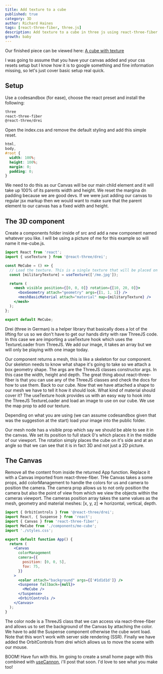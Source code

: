 ```yaml
---
title: Add texture to a cube
published: true
category: 3D
author: Richard Haines
tags: [react-three-fiber, three.js]
description: Add texture to a cube in three js using react-three-fiber
growth: baby
---
```


Our finished piece can be viewed here: [A cube with texture](https://codesandbox.io/s/a-cube-with-texture-fzsj5)

I was going to assume that you have your canvas added and your css resets setup but I know how it is to google something and fine information missing, so let's just cover basic setup real quick.

## Setup

Use a codesandbox (for ease), choose the react preset and install the following:

```bash
three
react-three-fiber
@react-three/drei
```

Open the index.css and remove the default styling and add this simple reset.

```css
html,
body,
#root {
  width: 100%;
  height: 100%;
  margin: 0;
  padding: 0;
}
```

We need to do this as our Canvas will be our main child element and it will take up 100% of its parents width and height. We reset the margina dn padding because we are good devs. If we were just adding our canvas to regular jsx markup then we would want to make sure that the parent element to our canvas has a fixed width and height.

## The 3D component

Create a components folder inside of src and add a new component named whatever you like. I will be using a picture of me for this example so will name it me-cube.js.

```jsx
import React from 'react';
import { useTexture } from '@react-three/drei';

const MeCube = () => {
  // Load the texture. This is a single texture that will be placed on all 6 sides of the cube
  const [militaryTexture] = useTexture(['/me.jpg']);

  return (
    <mesh visible position={[0, 0, 0]} rotation={[10, 20, 0]}>
      <boxGeometry attach="geometry" args={[1, 1, 1]} />
      <meshBasicMaterial attach="material" map={militaryTexture} />
    </mesh>
  );
};

export default MeCube;
```

Drei (three in German) is a helper library that basically does a lot of the lifting for us so we don't have to get our hands dirty with raw ThreeJS code. In this case we are importing a useTexture hook which uses the TextureLoader from ThreeJS. We add our image, it takes an array but we will only be playing with one image today.

Our component returns a mesh, this is like a skeleton for our component. Our skeleton needs to know what shape it's going to take so we attach a box geometry shape. The args are the ThreeJS classes constructor args. In this case the width, height and depth. The great thing about react-three-fiber is that you can use any of the ThreeJS classes and check the docs for how to use them. Back to our cube. Now that we have attached a shape to our mesh we have to tell it how it should look. What kind of material should cover it? The useTexture hook provides us with an easy way to hook into the ThreeJS TextureLoader and load an image to use on our cube. We use the map prop to add our texture.

Depending on what you are using (we can assume codesandbox given that was the suggestion at the start) load your image into the public folder.

Our mesh node has a visible prop which say we should be able to see it in the canvas. We set its position to full stack 0's which places it in the middle of our viewport. The rotation simply places the cube on it's side and at an angle so that we can see that it is in fact 3D and not just a 2D picture.

## The Canvas

Remove all the content from inside the returned App function. Replace it with a Canvas imported from react-three-fiber. THe Canvas takes a some props, add colorManagement to handle the colors for us and camera to position the camera. The camera prop allows us to not only position the camera but also the point of view from which we view the objects within the cameras viewport. The cameras position array takes the same values as the mesh, geometry and material meshes: [x, y, z] => horizontal, vertical, depth.

```jsx
import { OrbitControls } from '@react-three/drei';
import React, { Suspense } from 'react';
import { Canvas } from 'react-three-fiber';
import MeCube from './components/me-cube';
import './styles.css';

export default function App() {
  return (
    <Canvas
      colorManagement
      camera={{
        position: [0, 0, 5],
        fov: 75,
      }}
    >
      <color attach="background" args={['#1d1d1d']} />
      <Suspense fallback={null}>
        <MeCube />
      </Suspense>
      <OrbitControls />
    </Canvas>
  );
}
```

The color node is a ThreeJS class that we can access via react-three-fiber and allows us to set the background of the Canvas by attaching the color. We have to add the Suspense component otherwise the cube wont load. Note that this won't work with server side rendering (SSR). Finally we have added the OrbitControls from drei which allows us to move the scene with our mouse.

BOOM! Have fun with this. Im going to create a small home page with this combined with [useCannon](https://github.com/pmndrs/use-cannon), i'll post that soon. I'd love to see what you make too!
